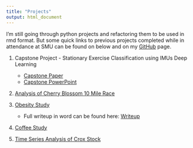 ```yaml
---
title: "Projects"
output: html_document
---
```


I'm still going through python projects and refactoring them to be used in rmd format.  But some quick links to previous projects completed while in attendance at SMU can be found on below and on my [GitHub](https://github.com/Landcruiser87) page.


1.  Capstone Project - Stationary Exercise Classification using IMUs Deep Learning

    * [Capstone Paper](https://scholar.smu.edu/datasciencereview/vol3/iss1/1/)
    * [Capstone PowerPoint](https://github.com/Landcruiser87/Capstone_Project/blob/master/pres/PRESENTATION_Stationary_Exercise_Classification_using_IMUs_Deep_Learning_DS6130.pptx)

2.  [Analysis of Cherry Blossom 10 Mile Race](./projectfolder/Blossom.html)

3.  [Obesity Study](./projectfolder/Health-Analysis.html)

    * Full writeup in word can be found here: [Writeup](https://github.com/Landcruiser87/6372_StatsProj2_asea/blob/master/asea_StatsProj2.docx)
    
4.  [Coffee Study](https://github.com/Landcruiser87/Cadc_7331_Project/blob/master/analysis/coffeeandy.ipynb)

5.  [Time Series Analysis of Crox Stock](./projectfolder/Case_Study_8_Crox_stock_ARIMA_analysis.html)


